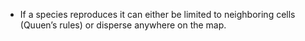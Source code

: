 + If a species reproduces it can either be limited to neighboring cells (Quuen's rules) or disperse anywhere on the map. 